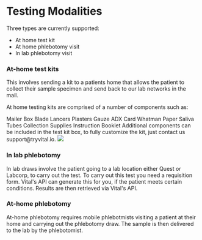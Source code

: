 
# Testing Modalities

Three types are currently supported:

- At home test kit
- At home phlebotomy visit
- In lab phlebotomy visit

### At-home test kits

This involves sending a kit to a patients home that allows the patient to collect their
sample specimen and send back to our lab networks in the mail.

At home testing kits are comprised of a number of components such as:

<HStack>
  <Box>
    <OrderedList mb={"50px"}>
      <ListItem>Mailer Box</ListItem>
      <ListItem>Blade Lancers</ListItem>
      <ListItem>Plasters</ListItem>
      <ListItem>Gauze</ListItem>
      <ListItem>ADX Card</ListItem>
      <ListItem>Whatman Paper</ListItem>
      <ListItem>Saliva Tubes</ListItem>
      <ListItem>Collection Supplies</ListItem>
      <ListItem>Instruction Booklet</ListItem>
    </OrderedList>
    <Text>
      Additional components can be included in the test kit box, to fully
      customize the kit, just contact us support@tryvital.io.
    </Text>

  </Box>
  <Image src={"/img/wyndly.png"} width={"50%"} />
</HStack>

### In lab phlebotomy

In lab draws involve the patient going to a lab location either Quest or Labcorp, to carry out the test.
To carry out this test you need a requisition form. Vital's API can generate this for you, if the patient meets certain conditions. Results are then retrieved via Vital's API.

### At-home phlebotomy

At-home phlebotomy requires mobile phlebotmists visiting a patient at their home and carrying out the phlebotomy draw. The sample is then delivered to the lab by the phlebotomist.
